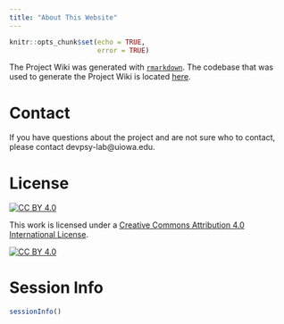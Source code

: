 ```yaml
---
title: "About This Website"
---
```


```r
knitr::opts_chunk$set(echo = TRUE,
                      error = TRUE)
```

The Project Wiki was generated with [`rmarkdown`](https://bookdown.org/yihui/rmarkdown/rmarkdown-site.html).
The codebase that was used to generate the Project Wiki is located [here](https://github.com/DevPsyLab/ExternalizingAssessmentProject).

# Contact

If you have questions about the project and are not sure who to contact, please contact devpsy-lab@uiowa.edu.

# License

[![CC BY 4.0][cc-by-shield]][cc-by]

This work is licensed under a
[Creative Commons Attribution 4.0 International License][cc-by].

[![CC BY 4.0][cc-by-image]][cc-by]

[cc-by]: http://creativecommons.org/licenses/by/4.0/
[cc-by-image]: https://i.creativecommons.org/l/by/4.0/88x31.png
[cc-by-shield]: https://img.shields.io/badge/License-CC%20BY%204.0-lightgrey.svg

# Session Info

```r
sessionInfo()
```
